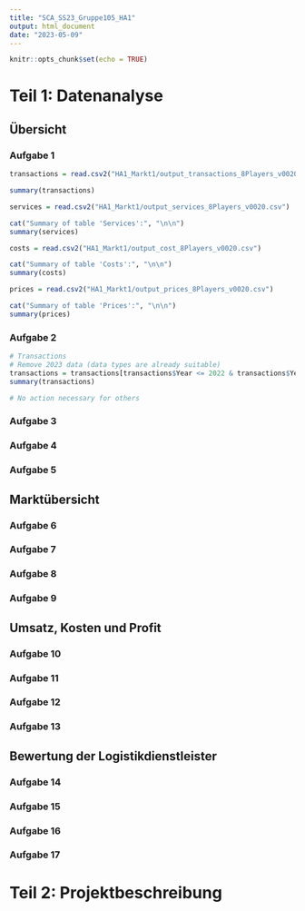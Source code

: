 ```yaml
---
title: "SCA_SS23_Gruppe105_HA1"
output: html_document
date: "2023-05-09"
---
```


```r
knitr::opts_chunk$set(echo = TRUE)
```

# Teil 1: Datenanalyse

## Übersicht

### Aufgabe 1
```r
transactions = read.csv2("HA1_Markt1/output_transactions_8Players_v0020.csv")

summary(transactions)

```

```r
services = read.csv2("HA1_Markt1/output_services_8Players_v0020.csv")

cat("Summary of table 'Services':", "\n\n")
summary(services)

```

```r
costs = read.csv2("HA1_Markt1/output_cost_8Players_v0020.csv")

cat("Summary of table 'Costs':", "\n\n")
summary(costs)

```

```r
prices = read.csv2("HA1_Markt1/output_prices_8Players_v0020.csv")

cat("Summary of table 'Prices':", "\n\n")
summary(prices)

```
### Aufgabe 2
```r
# Transactions
# Remove 2023 data (data types are already suitable)
transactions = transactions[transactions$Year <= 2022 & transactions$Year >= 2018,]
summary(transactions)

# No action necessary for others
```

### Aufgabe 3

### Aufgabe 4

### Aufgabe 5

## Marktübersicht
### Aufgabe 6

### Aufgabe 7

### Aufgabe 8

### Aufgabe 9

## Umsatz, Kosten und Profit
### Aufgabe 10

### Aufgabe 11

### Aufgabe 12

### Aufgabe 13

## Bewertung der Logistikdienstleister
### Aufgabe 14

### Aufgabe 15

### Aufgabe 16

### Aufgabe 17

# Teil 2: Projektbeschreibung




